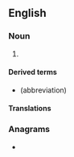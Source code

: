 {{also|Picometer|pico-meter}}

==English==

===Noun===
{{en-noun}}

# {{lb|en|US}} {{SI-unit-2|pico|meter|length|metre}}

====Derived terms====
* {{l|en|pm}} (abbreviation)

====Translations====
{{trans-see|picometre}}

===Anagrams===
* {{l|en|picometre}}